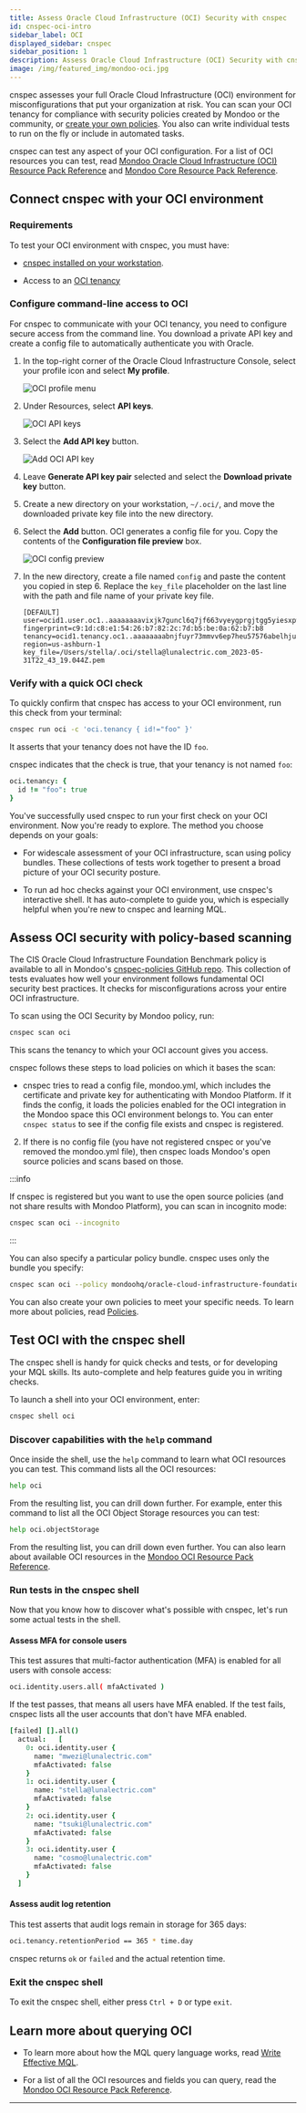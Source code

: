 ```yaml
---
title: Assess Oracle Cloud Infrastructure (OCI) Security with cnspec
id: cnspec-oci-intro
sidebar_label: OCI
displayed_sidebar: cnspec
sidebar_position: 1
description: Assess Oracle Cloud Infrastructure (OCI) Security with cnspec
image: /img/featured_img/mondoo-oci.jpg
---
```


cnspec assesses your full Oracle Cloud Infrastructure (OCI) environment for misconfigurations that put your organization at risk. You can scan your OCI tenancy for compliance with security policies created by Mondoo or the community, or [create your own policies](/cnspec/cnspec-policies/write/). You also can write individual tests to run on the fly or include in automated tasks.

cnspec can test any aspect of your OCI configuration. For a list of OCI resources you can test, read [Mondoo Oracle Cloud Infrastructure (OCI) Resource Pack Reference](/mql/resources/oci-pack/) and [Mondoo Core Resource Pack Reference](/mql/resources/core-pack/).

## Connect cnspec with your OCI environment

### Requirements

To test your OCI environment with cnspec, you must have:

- [cnspec installed on your workstation](/cnspec/).

- Access to an [OCI tenancy](https://docs.oracle.com/en/cloud/foundation/cloud_architecture/governance/tenancy.html#what-is-a-tenancy)

### Configure command-line access to OCI

For cnspec to communicate with your OCI tenancy, you need to configure secure access from the command line. You download a private API key and create a config file to automatically authenticate you with Oracle.

1. In the top-right corner of the Oracle Cloud Infrastructure Console, select your profile icon and select **My profile**.

   ![OCI profile menu](/img/cnspec/oci/profile-menu.png)

2. Under Resources, select **API keys**.

   ![OCI API keys](/img/cnspec/oci/api-keys.png)

3. Select the **Add API key** button.

   ![Add OCI API key](/img/cnspec/oci/add-api-key.png)

4. Leave **Generate API key pair** selected and select the **Download private key** button.

5. Create a new directory on your workstation, `~/.oci/`, and move the downloaded private key file into the new directory.

6. Select the **Add** button. OCI generates a config file for you. Copy the contents of the **Configuration file preview** box.

   ![OCI config preview](/img/cnspec/oci/config-preview.png)

7. In the new directory, create a file named `config` and paste the content you copied in step 6. Replace the `key_file` placeholder on the last line with the path and file name of your private key file.

   ```text
   [DEFAULT]
   user=ocid1.user.oc1..aaaaaaaavixjk7guncl6q7jf663vyeygprgjtgg5yiesxpwx4i6m6r23xmna
   fingerprint=c9:1d:c8:e1:54:26:b7:82:2c:7d:b5:be:0a:62:b7:b8
   tenancy=ocid1.tenancy.oc1..aaaaaaaabnjfuyr73mmvv6ep7heu57576abelhju5ni333c6rrfqiu6q6joq
   region=us-ashburn-1
   key_file=/Users/stella/.oci/stella@lunalectric.com_2023-05-31T22_43_19.044Z.pem
   ```

### Verify with a quick OCI check

To quickly confirm that cnspec has access to your OCI environment, run this check from your terminal:

```bash
cnspec run oci -c 'oci.tenancy { id!="foo" }'
```

It asserts that your tenancy does not have the ID `foo`.

cnspec indicates that the check is true, that your tenancy is not named `foo`:

```coffee
oci.tenancy: {
  id != "foo": true
}
```

You've successfully used cnspec to run your first check on your OCI environment. Now you're ready to explore. The method you choose depends on your goals:

- For widescale assessment of your OCI infrastructure, scan using policy bundles. These collections of tests work together to present a broad picture of your OCI security posture.

- To run ad hoc checks against your OCI environment, use cnspec's interactive shell. It has auto-complete to guide you, which is especially helpful when you're new to cnspec and learning MQL.

## Assess OCI security with policy-based scanning

The CIS Oracle Cloud Infrastructure Foundation Benchmark policy is available to all in Mondoo's [cnspec-policies GitHub repo](https://github.com/mondoohq/cnspec-policies/tree/main/core). This collection of tests evaluates how well your environment follows fundamental OCI security best practices. It checks for misconfigurations across your entire OCI infrastructure.

To scan using the OCI Security by Mondoo policy, run:

```bash
cnspec scan oci
```

This scans the tenancy to which your OCI account gives you access.

cnspec follows these steps to load policies on which it bases the scan:

- cnspec tries to read a config file, mondoo.yml, which includes the certificate and private key for authenticating with Mondoo Platform. If it finds the config, it loads the policies enabled for the OCI integration in the Mondoo space this OCI environment belongs to. You can enter `cnspec status` to see if the config file exists and cnspec is registered.

2.  If there is no config file (you have not registered cnspec or you've removed the mondoo.yml file), then cnspec loads Mondoo's open source policies and scans based on those.

:::info

If cnspec is registered but you want to use the open source policies (and not share results with Mondoo Platform), you can scan in incognito mode:

```bash
cnspec scan oci --incognito
```

:::

You can also specify a particular policy bundle. cnspec uses only the bundle you specify:

```bash
cnspec scan oci --policy mondoohq/oracle-cloud-infrastructure-foundation-level-1
```

You can also create your own policies to meet your specific needs. To learn more about policies, read [Policies](/cnspec/cnspec-policies/).

## Test OCI with the cnspec shell

The cnspec shell is handy for quick checks and tests, or for developing your MQL skills. Its auto-complete and help features guide you in writing checks.

To launch a shell into your OCI environment, enter:

```bash
cnspec shell oci
```

### Discover capabilities with the `help` command

Once inside the shell, use the `help` command to learn what OCI resources you can test. This command lists all the OCI resources:

```bash
help oci
```

From the resulting list, you can drill down further. For example, enter this command to list all the OCI Object Storage resources you can test:

```bash
help oci.objectStorage
```

From the resulting list, you can drill down even further. You can also learn about available OCI resources in the [Mondoo OCI Resource Pack Reference](/mql/resources/oci-pack/).

### Run tests in the cnspec shell

Now that you know how to discover what's possible with cnspec, let's run some actual tests in the shell.

#### Assess MFA for console users

This test assures that multi-factor authentication (MFA) is enabled for all users with console access:

```bash
oci.identity.users.all( mfaActivated )
```

If the test passes, that means all users have MFA enabled. If the test fails, cnspec lists all the user accounts that don't have MFA enabled.

```coffee
[failed] [].all()
  actual:   [
    0: oci.identity.user {
      name: "mwezi@lunalectric.com"
      mfaActivated: false
    }
    1: oci.identity.user {
      name: "stella@lunalectric.com"
      mfaActivated: false
    }
    2: oci.identity.user {
      name: "tsuki@lunalectric.com"
      mfaActivated: false
    }
    3: oci.identity.user {
      name: "cosmo@lunalectric.com"
      mfaActivated: false
    }
  ]
```

#### Assess audit log retention

This test asserts that audit logs remain in storage for 365 days:

```bash
oci.tenancy.retentionPeriod == 365 * time.day
```

cnspec returns `ok` or `failed` and the actual retention time.

### Exit the cnspec shell

To exit the cnspec shell, either press `Ctrl + D` or type `exit`.

## Learn more about querying OCI

- To learn more about how the MQL query language works, read [Write Effective MQL](/mql/mql.write/).

- For a list of all the OCI resources and fields you can query, read the [Mondoo OCI Resource Pack Reference](/mql/resources/oci-pack/).

---
